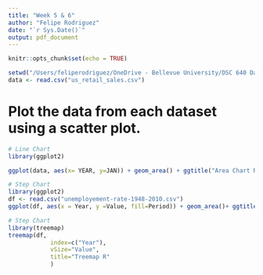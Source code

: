 ```yaml
---
title: "Week 5 & 6"
author: "Felipe Rodriguez"
date: "`r Sys.Date()`"
output: pdf_document
---
```


```r
knitr::opts_chunk$set(echo = TRUE)
```


```r
setwd("/Users/feliperodriguez/OneDrive - Bellevue University/DSC 640 Data Prep and Vis/Week 5&6")
data <- read.csv("us_retail_sales.csv")
```

# Plot the data from each dataset using a scatter plot.
```r
# Line Chart
library(ggplot2)

ggplot(data, aes(x= YEAR, y=JAN)) + geom_area() + ggtitle("Area Chart R")
```

```r
# Step Chart
library(ggplot2)
df <- read.csv("unemployement-rate-1948-2010.csv")
ggplot(df, aes(x = Year, y =Value, fill=Period)) + geom_area()+ ggtitle("Stacked Area Chart R")
```

```r
# Step Chart
library(treemap)
treemap(df,
            index=c("Year"),
            vSize="Value",
            title="Treemap R"
            ) 
```